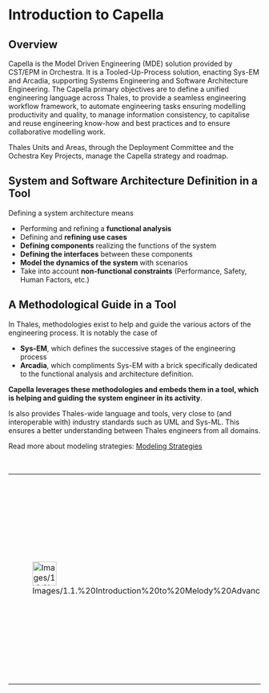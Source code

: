             
= Introduction to Capella =
 
== Overview ==
 
Capella is the Model Driven Engineering (MDE) solution provided by CST/EPM in Orchestra. It is a Tooled-Up-Process solution, enacting Sys-EM and Arcadia, supporting Systems Engineering and Software Architecture Engineering. The Capella primary objectives are to define a unified engineering language across Thales, to provide a seamless engineering workflow framework, to automate engineering tasks ensuring modelling productivity and quality, to manage information consistency, to capitalise and reuse engineering know-how and best practices and to ensure collaborative modelling work.

 
Thales Units and Areas, through the Deployment Committee and the Ochestra Key Projects, manage the Capella strategy and roadmap.

 
== System and Software Architecture Definition in a Tool ==
 
Defining a system architecture means

 
* Performing 	and refining a '''functional 	analysis'''
* Defining and 	'''refining 	use cases'''
* '''Defining 	components''' 	realizing the functions of the system
* '''Defining 	the interfaces''' 	between these components
* '''Model the 	dynamics of the system''' 	with scenarios
* Take into 	account '''non-functional 	constraints''' 	(Performance, Safety, Human Factors, etc.)
 
== A Methodological Guide in a Tool ==
 
In Thales, methodologies exist to help and guide the various actors of the engineering process. It is notably the case of

 
* '''Sys-EM''', 	which defines the successive stages of the engineering process
* '''Arcadia''', 	which compliments Sys-EM with a brick specifically dedicated to the 	functional analysis and architecture definition.
 
'''Capella leverages these methodologies and embeds them in a tool, which is helping and guiding the system engineer in its activity'''.

 
Is also provides Thales-wide language and tools, very close to (and interoperable with) industry standards such as UML and Sys-ML. This ensures a better understanding between Thales engineers from all domains.

 
Read more about modeling strategies: [[Modeling Strategies]]

 
<br>

         
{| border="1"
|-
| 
[[Image:Images/1.1.%20Introduction%20to%20Melody%20Advance_html_3c78e109.png|48x48px]]

 
| 
Capella 				provides tools '''facilitating the daily work of the system 				engineer''' (transitions between architectures, filters and 				layers on diagrams, modeling acceleration tools, synthetic 				business view of relationships between model elements, etc.) and 				'''guarantying the quality of the designed architectures '''(impact 				analysis, model validation, etc.)

 
|}     